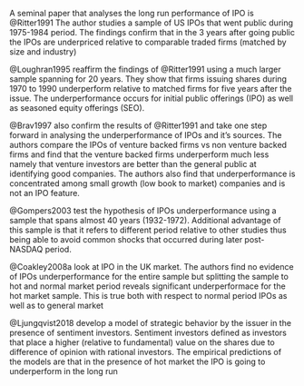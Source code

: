 
A seminal paper that analyses the long run performance of IPO is @Ritter1991
The author studies a sample of US IPOs that went public during 1975-1984 period.
The findings confirm that in the 3 years after going public the IPOs
are underpriced relative to comparable traded firms (matched by size and industry)

@Loughran1995 reaffirm the findings of @Ritter1991 using a much larger sample spanning for 20 years. They show that firms issuing shares during 1970 to 1990 underperform relative to matched firms for five years after the issue. The underperformance occurs for initial public offerings (IPO) as well as seasoned equity offerings (SEO).

@Brav1997 also confirm the results of @Ritter1991 and take one step forward in analysing the underperformance of IPOs and it's sources. The authors compare the IPOs of venture backed firms vs non venture backed firms and find that the venture backed firms underperform much less namely that venture investors are better than the general public at identifying good companies. The authors also find that underperformance is concentrated among small growth (low book to market) companies and is not an IPO feature.

@Gompers2003 test the hypothesis of IPOs underperformance using a sample that spans almost 40 years (1932-1972). Additional advantage of this sample is that
it refers to different period relative to other studies thus being able to avoid
common shocks that occurred during later post-NASDAQ period.


@Coakley2008a look at IPO in the UK market. The authors find no evidence of IPOs underperformance for the entire sample but splitting the sample to hot and normal market period reveals significant underperformace for the hot market sample. This is true both with respect to normal period IPOs as well as to general market


@Ljungqvist2018 develop a model of strategic behavior by the issuer in the presence of sentiment investors. Sentiment investors defined as investors that place a higher (relative to fundamental) value on the shares due to difference of opinion with rational investors. The empirical predictions of the models are that in the presence of hot market the IPO is going to underperform in the long run

